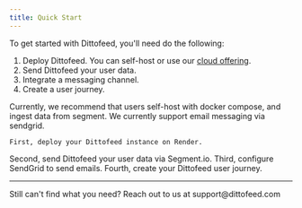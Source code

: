 ```yaml
---
title: Quick Start
---
```


To get started with Dittofeed, you'll need do the following:

1. Deploy Dittofeed. You can self-host or use our [cloud offering](/deployment/cloud).
2. Send Dittofeed your user data.
3. Integrate a messaging channel.
4. Create a user journey.

Currently, we recommend that users self-host with docker compose, and ingest
data from segment. We currently support email messaging via sendgrid.

<CardGroup cols={2}>
  <Card
    title="Self-Host with Render"
    icon="rocket"
    color="#ea5a0c"
    href="/deployment/self-hosted/render"

>

    First, deploy your Dittofeed instance on Render.

  </Card>
  <Card title="Using Segment.io as an event Source" icon="pipe-section" color="#0285c7" href="/integrations/sources/segment">
    Second, send Dittofeed your user data via Segment.io.
  </Card>
  <Card title="Using SendGrid to send Emails" icon="envelope" color="#16a34a" href="/integrations/channels/sendgrid">
    Third, configure SendGrid to send emails.
  </Card>
  <Card title="Creating Journeys" icon="split" color="#dc2626" href="/guide/creating-journeys">
    Fourth, create your Dittofeed user journey.
  </Card>
</CardGroup>

---

<Note>
  Still can't find what you need? Reach out to us at support@dittofeed.com
</Note>
